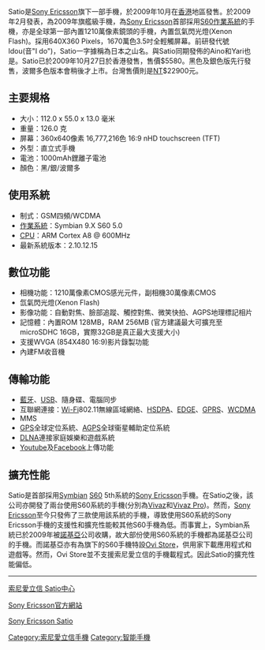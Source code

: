 {{noteTA
|T=zh-hans:索尼爱立信Satio;zh-hk:Sony Ericsson Satio;zh-cn:索尼爱立信Satio;zh-tw:Sony Ericsson Satio;
}}
{{Infobox Mobile
| name         = Sony Ericsson Satio
| image        = SonyEricssonSatio.jpg
| screen       = 3.5英寸 640×320[[像素|像素]]，16,700,000色[[TFT|TFT]]彩屏
| ringtone     = 支持[[MP3|MP3]]、[[MID|MID]]、[[AAC|AAC]]等格式
| memory       = 动态内存128MB，[[Memory_Stick|Memory Stick]] MicroSDHC記憶卡
| networks     = [[GSM|GSM]]/[[GPRS|GPRS]]/[[EDGE|EDGE]]/[[HSDPA|HSDPA]]/[[Wi-Fi|Wi-Fi]]/[[WCDMA|WCDMA]]
| connectivity = [[藍芽|藍芽]]、[[USB|USB]] 2.0傳輸、[[Wi-Fi|Wi-Fi]]
| size         = 112×55×13.33 mm
| weight       = 126[[克|克]]
}}
Satio是[[Sony_Ericsson|Sony Ericsson]]旗下一部手機，於2009年10月在[[香港|香港]]地區發售。於2009年2月發表，為2009年旗艦級手機，為[[Sony_Ericsson|Sony Ericsson]]首部採用[[S60|S60]][[作業系統|作業系統]]的手機，亦是全球第一部內置1210萬像素鏡頭的手機，內置氙氣閃光燈(Xenon Flash)。採用640X360 Pixels，1670萬色3.5吋全輕觸屏幕。前研發代號Idou(音"I do")，Satio一字據稱為日本之山名。與Satio同期發佈的Aino和Yari也是。Satio已於2009年10月27日於香港發售，售價$5580。黑色及銀色版先行發售，波爾多色版本會稍後才上市。台灣售價則是[[NT|NT]]$22900元。

== 主要規格 ==
*大小：112.0 x 55.0 x 13.0 毫米 
*重量：126.0 克 
*屏幕：360x640像素 16,777,216色 16:9 nHD touchscreen (TFT)
*外型：直立式手機
*電池：1000mAh鋰離子電池
*顏色：黑/銀/波爾多

== 使用系統 ==
*制式：GSM四頻/WCDMA
*[[作業系統|作業系統]]：Symbian 9.X S60 5.0
*[[CPU|CPU]]：ARM Cortex A8 @ 600MHz
*最新系統版本：2.10.12.15

== 數位功能 ==
*相機功能：1210萬像素CMOS感光元件，副相機30萬像素CMOS
*氙氣閃光燈(Xenon Flash)
*影像功能：自動對焦、臉部追蹤、觸控對焦、微笑快拍、AGPS地理標記相片
*記憶體：內置ROM 128MB，RAM 256MB (官方建議最大可擴充至microSDHC 16GB，實際32GB是真正最大支援大小)
*支援WVGA (854X480 16:9)影片錄製功能
*內建FM收音機

== 傳輸功能 ==
*[[藍牙|藍牙]]、[[USB|USB]]、隨身碟、電腦同步
*互聯網連接：[[Wi-Fi|Wi-Fi]]802.11無線區域網絡、[[HSDPA|HSDPA]]、[[EDGE|EDGE]]、[[GPRS|GPRS]]、[[WCDMA|WCDMA]]
*MMS
*[[GPS|GPS]]全球定位系統、[[AGPS|AGPS]]全球衞星輔助定位系統
*[[DLNA|DLNA]]連接家庭娛樂和遊戲系統
*[[Youtube|Youtube]]及[[Facebook|Facebook]]上傳功能

==擴充性能==
Satio是首部採用[[Symbian|Symbian]] [[S60|S60]] 5th系統的[[Sony_Ericsson|Sony Ericsson]]手機。在Satio之後，該公司亦開發了兩台使用S60系統的手機(分別為[[Vivaz|Vivaz]]和[[Vivaz_Pro|Vivaz Pro]])。然而，[[Sony_Ericsson|Sony Ericsson]]至今只發佈了三款使用該系統的手機，導致使用S60系統的Sony Ericsson手機的支援性和擴充性能較其他S60手機為低。而事實上，Symbian系統已於2009年被[[諾基亞|諾基亞]]公司收購，故大部份使用S60系統的手機都為諾基亞公司的手機。而諾基亞亦有為旗下的S60手機特設[[Ovi_Store|Ovi Store]]，供用家下載應用程式和遊戲等。然而，Ovi Store並不支援索尼愛立信的手機載程式。因此Satio的擴充性能偏低。
----
[https://web.archive.org/web/20100129085052/http://satio.com.pl/cat12.htm 索尼愛立信 Satio中心]

[https://web.archive.org/web/20090825162652/http://www.sonyericsson.com/cws/products/mobilephones/overview/satio?lc=zh&cc=hk Sony Ericsson官方網站]

[https://web.archive.org/web/20090825162652/http://www.sonyericsson.com/cws/products/mobilephones/overview/satio?lc=zh&cc=hk Sony Ericsson Satio]

{{SEphones}}

[[Category:索尼愛立信手機|Category:索尼愛立信手機]]
[[Category:智能手機|Category:智能手機]]